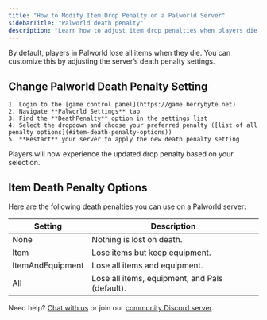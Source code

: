 ```yaml
---
title: "How to Modify Item Drop Penalty on a Palworld Server"
sidebarTitle: "Palworld death penalty"
description: "Learn how to adjust item drop penalties when players die on your Palworld server."
---
```


By default, players in Palworld lose all items when they die. You can customize this by adjusting the server’s death penalty settings.

## Change Palworld Death Penalty Setting

	1. Login to the [game control panel](https://game.berrybyte.net)
	2. Navigate **Palworld Settings** tab
	3. Find the **DeathPenalty** option in the settings list
	4. Select the dropdown and choose your preferred penalty ([list of all penalty options](#item-death-penalty-options))
	5. **Restart** your server to apply the new death penalty setting

Players will now experience the updated drop penalty based on your selection.

## Item Death Penalty Options

Here are the following death penalties you can use on a Palworld server: 

| Setting          | Description                                    |
|------------------|------------------------------------------------|
| None             | Nothing is lost on death.                      |
| Item             | Lose items but keep equipment.                 |
| ItemAndEquipment | Lose all items and equipment.                  |
| All              | Lose all items, equipment, and Pals (default). |


Need help? [Chat with us](https://berrybyte.net/contact) or join our [community Discord server](https://discord.com/invite/Pv8DMpXtma).